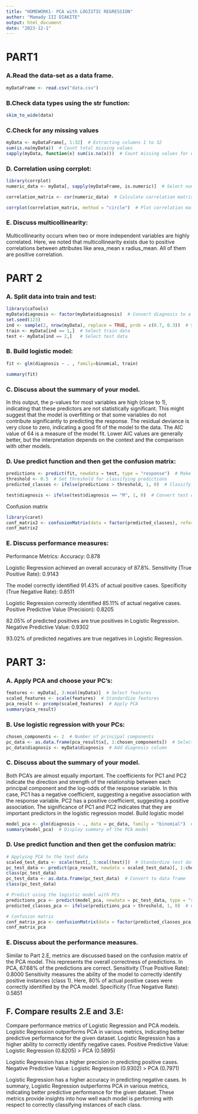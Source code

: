 ```yaml
---
title: "HOMEWORK1- PCA with LOGISTIC REGRESSION"
author: "Mamady III DIAKITE"
output: html_document
date: "2023-12-1"
---
```

# PART1

### A.Read the data-set as a data frame.

```r
myDataFrame <- read.csv("data.csv")

```

### B.Check data types using the str function:

```r
skim_to_wide(data)
```

### C.Check for any missing values


```r
myData <- myDataFrame[, 1:32]  # Extracting columns 1 to 32
sum(is.na(myData))  # Count total missing values
sapply(myData, function(x) sum(is.na(x)))  # Count missing values for each column
```

### D. Correlation using corrplot:


```r
library(corrplot)
numeric_data <- myData[, sapply(myDataFrame, is.numeric)]  # Select numeric columns

correlation_matrix <- cor(numeric_data)  # Calculate correlation matrix

corrplot(correlation_matrix, method = "circle")  # Plot correlation matrix
```

### E. Discuss multicollinearity:

 Multicollinearity occurs when two or more independent variables are highly correlated.
 Here, we noted that multicollinearity exists due to positive correlations between attributes like area_mean x     radius_mean.
 All of them are positive correlation.
 
# PART 2

### A. Split data into train and test:

```r
library(caTools)
myData$diagnosis <- factor(myData$diagnosis)  # Convert diagnosis to a factor
set.seed(123)
ind <- sample(2, nrow(myData), replace = TRUE, prob = c(0.7, 0.3))  # Split into train (70%) and test (30%)
train <- myData[ind == 1,]  # Select train data
test <- myData[ind == 2,]   # Select test data
```

### B. Build logistic model:

```r
fit <- glm(diagnosis ~ . , family=binomial, train)

summary(fit)
```

### C. Discuss about the summary of your model.

 In this output, the p-values for most variables are high (close to 1), indicating that these predictors are not statistically significant. This might suggest that the model is overfitting or that some variables do not contribute significantly to predicting the response.
The residual deviance is very close to zero, indicating a good fit of the model to the data.
The AIC value of 64 is a measure of the model fit. Lower AIC values are generally better, but the interpretation depends on the context and the comparison with other models.

### D. Use predict function and then get the confusion matrix:

```r
predictions <- predict(fit, newdata = test, type = "response")  # Make predictions
threshold <- 0.5  # Set threshold for classifying predictions
predicted_classes <- ifelse(predictions > threshold, 1, 0)  # Classify predictions

test$diagnosis <- ifelse(test$diagnosis == "M", 1, 0)  # Convert test diagnosis to binary
```
Confusion matrix
```r
library(caret)
conf_matrix2 <- confusionMatrix(data = factor(predicted_classes), reference = factor(test$diagnosis), positive = "1")
conf_matrix2
```

### E. Discuss performance measures:

 Performance Metrics:
 Accuracy: 0.878
 
 Logistic Regression achieved an overall accuracy of 87.8%.
 Sensitivity (True Positive Rate): 0.9143
 
 The model correctly identified 91.43% of actual positive cases.
 Specificity (True Negative Rate): 0.8511
 
 Logistic Regression correctly identified 85.11% of actual negative cases.
 Positive Predictive Value (Precision): 0.8205
 
 82.05% of predicted positives are true positives in Logistic Regression.
 Negative Predictive Value: 0.9302
 
 93.02% of predicted negatives are true negatives in Logistic Regression.

# PART 3:

### A. Apply PCA and choose your PC’s:

```r
features <- myData[, 3:ncol(myData)]  # Select features
scaled_features <- scale(features)  # Standardize features
pca_result <- prcomp(scaled_features)  # Apply PCA
summary(pca_result)
```

### B. Use logistic regression with your PCs:

```r
chosen_components <- 2  # Number of principal components
pc_data <- as.data.frame(pca_result$x[, 1:chosen_components])  # Select principal components
pc_data$diagnosis <- myData$diagnosis  # Add diagnosis column
```

### C. Discuss about the summary of your model.

Both PCA's are almost equally important.
The coefficients for PC1 and PC2 indicate the direction and strength of the relationship between each principal component and the log-odds of the response variable.
In this case, PC1 has a negative coefficient, suggesting a negative association with the response variable. PC2 has a positive coefficient, suggesting a positive association.
The significance of PC1 and PC2 indicates that they are important predictors in the logistic regression model.
Build logistic model
```r
model_pca <- glm(diagnosis ~ ., data = pc_data, family = "binomial")  # Build logistic model with PCA
summary(model_pca)  # Display summary of the PCA model
```

### D. Use predict function and then get the confusion matrix:

```r
# Applying PCA to the test data
scaled_test_data <- scale(test[, 3:ncol(test)])  # Standardize test data
pc_test_data <- predict(pca_result, newdata = scaled_test_data)[, 1:chosen_components]  # Apply PCA to test data
class(pc_test_data)
pc_test_data <- as.data.frame(pc_test_data)  # Convert to data frame
class(pc_test_data)

# Predict using the logistic model with PCs
predictions_pca <- predict(model_pca, newdata = pc_test_data, type = "response")  # Make predictions with PCA
predicted_classes_pca <- ifelse(predictions_pca > threshold, 1, 0)  # Classify predictions
```



```r
# Confusion matrix
conf_matrix_pca <- confusionMatrix(data = factor(predicted_classes_pca), reference = factor(test$diagnosis), positive = "1")
conf_matrix_pca
```

### E. Discuss about the performance measures.

 Similar to Part 2.E, metrics are discussed based on the confusion matrix of the PCA model.
 This represents the overall correctness of predictions. In PCA, 67.68% of the predictions are correct.
 Sensitivity (True Positive Rate): 0.8000
 Sensitivity measures the ability of the model to correctly identify positive instances (class 1). Here, 80% of actual  positive cases were correctly identified by the PCA model.
 Specificity (True Negative Rate): 0.5851

##  F. Compare results 2.E and 3.E:

 Compare performance metrics of Logistic Regression and PCA models.
 Logistic Regression outperforms PCA in various metrics, indicating better predictive performance for the given dataset.
 Logistic Regression has a higher ability to correctly identify negative cases.
 Positive Predictive Value: Logistic Regression (0.8205) > PCA (0.5895)
 
 Logistic Regression has a higher precision in predicting positive cases.
 Negative Predictive Value: Logistic Regression (0.9302) > PCA (0.7971)
 
 Logistic Regression has a higher accuracy in predicting negative cases.
 In summary, Logistic Regression outperforms PCA in various metrics, indicating better predictive performance for the  given dataset. 
 These metrics provide insights into how well each model is performing with respect to correctly classifying instances  of each class.




